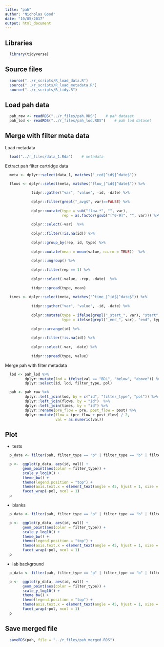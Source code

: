 ```yaml
---
title: "pah"
author: "Nicholas Good"
date: "10/05/2017"
output: html_document
---
```


## Libraries

```r
  library(tidyverse)
```

## Source files

```r
  source("../r_scripts/R_load_data.R")
  source("../r_scripts/R_load_metadata.R")
  source("../r_scripts/R_tidy.R")
```

## Load pah data

```r
  pah_raw <- readRDS("../r_files/pah.RDS")    # pah dataset
  pah_lod <- readRDS("../r_files/pah_lod.RDS")    # pah lod dataset
```

## Merge with filter meta data

Load metadata
```r
  load("../r_files/data_1.Rda")    # metadata
```

Extract pah filter cartridge data
```r
  meta <- dplyr::select(data_1, matches("_red|^id$|^date$"))

  flows <- dplyr::select(meta, matches("flow_|^id$|^date$")) %>%
    
            tidyr::gather("var", "value", -id, -date) %>%
    
            dplyr::filter(grepl("_avg$", var)==FALSE) %>%
    
            dplyr::mutate(type = sub("flow.*", "", var),
                          rep = as.factor(gsub("[^0-9]", "", var))) %>%
    
            dplyr::select(-var)  %>%
    
            dplyr::filter(!is.na(id)) %>%
    
            dplyr::group_by(rep, id, type) %>%
    
            dplyr::mutate(mean = mean(value, na.rm = TRUE))  %>%
    
            dplyr::ungroup() %>%
            
            dplyr::filter(rep == 1) %>%
    
            dplyr::select(-value, -rep, -date)  %>%
  
            tidyr::spread(type, mean)
  
  times <- dplyr::select(meta, matches("^time_|^id$|^date$")) %>%
    
            tidyr::gather("var", "value", -id, -date) %>%
    
            dplyr::mutate(type = ifelse(grepl("_start_", var), "start", "NA"),
                          type = ifelse(grepl("_end_", var), "end", type)) %>%
    
            dplyr::arrange(id) %>%
            
            dplyr::filter(!is.na(id)) %>%  
    
            dplyr::select(-var, -date) %>%  
            
            tidyr::spread(type, value)
```

Merge pah with filter metadata

```r
  lod <- pah_lod %>%
         dplyr::mutate(lod = ifelse(val == "BDL", "below", "above")) %>%
         dplyr::select(id, lod, filter_type, pol)

  pah <- pah_raw %>% 
         dplyr::left_join(lod, by = c("id", "filter_type", "pol")) %>%
         dplyr::left_join(flows, by = "id")  %>%
         dplyr::left_join(times, by = "id") %>%  
         dplyr::rename(pre_flow = pre, post_flow = post) %>%
         dplyr::mutate(flow = (pre_flow + post_flow) / 2,
                       val = as.numeric(val))
```

## Plot

* tests

```r
  p_data <- filter(pah, filter_type == "p" | filter_type == "b" | filter_type == "f", grepl("^[0-9]", pah$id))

  p <-  ggplot(p_data, aes(id, val)) +
        geom_point(aes(color = filter_type)) +
        scale_y_log10() +
        theme_bw() +
        theme(legend.position = "top") +
        theme(axis.text.x = element_text(angle = 45, hjust = 1, size = 7)) +
        facet_wrap(~pol, ncol = 1)
  p
```


* blanks

```r
  p_data <- filter(pah, filter_type == "p" | filter_type == "b" | filter_type == "f", grepl("^B", pah$id))

  p <-  ggplot(p_data, aes(id, val)) +
        geom_point(aes(color = filter_type)) +
        scale_y_log10() +
        theme_bw() +
        theme(legend.position = "top") +
        theme(axis.text.x = element_text(angle = 45, hjust = 1, size = 7)) +
        facet_wrap(~pol, ncol = 1)
  p
```


* lab background

```r
  p_data <- filter(pah, filter_type == "p" | filter_type == "b" | filter_type == "f", grepl("^G", pah$id))

  p <-  ggplot(p_data, aes(id, val)) +
        geom_point(aes(color = filter_type)) +
        scale_y_log10() +
        theme_bw() +
        theme(legend.position = "top") +
        theme(axis.text.x = element_text(angle = 45, hjust = 1, size = 7)) +
        facet_wrap(~pol, ncol = 1)
  p
```


## Save merged file

```r
  saveRDS(pah, file = "../r_files/pah_merged.RDS")
```

